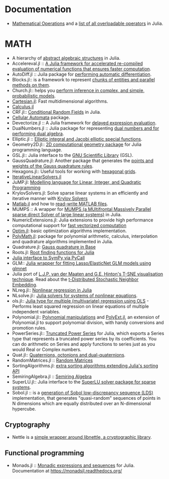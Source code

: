 = Documentation =
* [http://docs.julialang.org/en/release-0.2/manual/mathematical-operations/ Mathematical Operations] and a [https://github.com/JuliaLang/julia/blob/master/src/julia-parser.scm#L1-L19 list of all overloadable operators] in Julia.


= MATH =
* A hierarchy of [https://github.com/alrahimi/algebra/ abstract algebraic structures] in Julia.
* Accelereval.jl :: [https://github.com/lindahua/Accelereval.jl  A Julia framework for accelerated re-compiled evaluation of numerical functions that ensures faster computation].
* AutoDiff.jl :: Juila package for [https://github.com/scidom/AutoDiff.jl performing automatic differentiation].
* Blocks.jl:: is a framework to represent [https://github.com/tanmaykm/Blocks.jl chunks of entities and parallel methods on them].
* Church.jl:: helps you [https://github.com/LaurenceA/Church.jl perform inference in complex, and simple, probabilistic models].
* [https://github.com/timholy/Cartesian.jl Cartesian.jl]: Fast multidimensional algorithms.
* [https://github.com/johnmyleswhite/Calculus.jl Calculus.jl]
* CRF.jl:: [https://github.com/slyrz/CRF.jl Conditional Random Fields] in Julia.
* [https://github.com/natj/CellularAutomata.jl Cellular Automata] package.
* Devectorize.jl :: A Julia framework for [https://github.com/lindahua/Devectorize.jl delayed expression evaluation].
* DualNumbers.jl :: Julia package for representing [https://github.com/scidom/DualNumbers.jl dual numbers and for performing dual algebra].
* Elliptic.jl :: [https://github.com/nolta/Elliptic.jl  Elliptic integral and Jacobi elliptic special functions].
* Geometry2D.jl:: [https://github.com/mroughan/Geometry2D.jl  2D computational geometry package] for Julia programming language.
* GSL.jl:: Julia interface to the [https://github.com/jiahao/GSL.jl GNU Scientific Library] (GSL).
* GaussQuadrature.jl: Another package that generates the [https://github.com/billmclean/GaussQuadrature.jl points and weights of the Gauss quadrature rules].
* Hexagons.jl:: Useful tools for working with [https://github.com/dcjones/Hexagons.jl hexagonal grids].
* [https://github.com/andreasnoackjensen/IterativeLinearSolvers.jl IterativeLinearSolvers.jl]
* JuMP.jl: [https://github.com/IainNZ/JuMP.jl Modelling language for Linear, Integer, and Quadratic Programming]
* KrylovSolvers.jl: Solve sparse linear systems in an efficiently and iterative manner with [https://github.com/cfbaptista/KrylovSolvers.jl Krylov Solvers]
* [https://github.com/lindahua/MATLAB.jl Matlab.jl] and how to [https://github.com/lindahua/MATLAB.jl#readwrite-mat-files read-write MATLAB files].
* MUMPS :: A wrapper for [https://github.com/lruthotto/MUMPS MUMPS (a MUltifrontal Massively Parallel sparse direct Solver of large linear systems)] in Julia.
* NumericExtensions.jl: Julia extensions to provide high performance computational support for [https://github.com/lindahua/NumericExtensions.jl fast vectorized computation]
* [https://github.com/JuliaOpt/Optim.jl Optim.jl]: basic optimization algorithms implementation.
* [https://github.com/cfbaptista/PolyMath.jl PolyMath.jl]: package for polynomial arithmetic, calculus, interpolation and quadrature algorithms implemented in Julia.
* Quadrature.jl: [https://github.com/kofron/Quadrature.jl Gauss quadrature in Base]
* Roots.jl: [https://github.com/JuliaLang/Roots.jl Root finding functions for Julia]
* [https://github.com/jverzani/SymPy.jl Julia interface to SymPy via PyCall]
* GLM:: [https://github.com/simonster/Glmnet.jl Julia wrapper for fitting Lasso/ElasticNet GLM models using glmnet]
* Julia port of [https://github.com/lejon/TSne.jl  L.J.P. van der Maaten and G.E. Hinton's T-SNE visualisation technique]. Read about the [http://homepage.tudelft.nl/19j49/t-SNE.html t-Distributed Stochastic Neighbor Embedding].
* NLreg.jl:: [https://github.com/dmbates/NLreg.jl  Nonlinear regression in Julia]
* NLsolve.jl:: [https://github.com/EconForge/NLsolve.jl  Julia solvers for systems of nonlinear equations].
* ols.jl:: [https://github.com/forio/ols.jl Julia type for multiple (multivariate) regression using OLS] - Performs least squared regression on linear equations of multiple independent variables.
* Polynomial.jl:: [https://github.com/vtjnash/Polynomial.jl  Polynomial manipulations] and [https://gist.github.com/mathpup/8514578 PolyExt.jl], an extension of Polynomial.jl to support polynomial division, with handy conversions and promotion rules. 
* PowerSeries.jl:: [https://github.com/jwmerrill/PowerSeries.jl Truncated Power Series] for Julia, which exports a Series type that represents a truncated power series by its coefficients. You can do arithmetic on Series and apply functions to series just as you would Real or Complex numbers.
* Quat.jl:: [https://github.com/forio/Quat.jl Quaternions, octonions and dual-quaternions].
* RandomMatrices.jl :: [https://github.com/jiahao/RandomMatrices.jl Random Matrices]
* SortingAlgorithms.jl: [https://github.com/JuliaLang/SortingAlgorithms.jl extra sorting algorithms extending Julia's sorting API]
* SemiringAlgebra.jl :: [https://github.com/ViralBShah/SemiringAlgebra.jl Semiring Algebra]
* SuperLU.jl:: Julia interface to the [https://github.com/dmbates/SuperLU.jl SuperLU solver package for sparse systems].
* Sobol.jl :: is a [https://github.com/stevengj/Sobol.jl  generation of Sobol low-discrepancy sequence (LDS)] implementation, that generates "quasi-random" sequences of points in N dimensions which are equally distributed over an N-dimensional hypercube.



== Cryptography ==
* Nettle is a [https://github.com/staticfloat/Nettle.jl  simple wrapper around libnettle, a cryptographic library].


== Functional programming ==
* Monads.jl :: [https://github.com/pao/Monads.jl Monadic expressions and sequences] for Julia. Documentation at [https://monadsjl.readthedocs.org/ https://monadsjl.readthedocs.org/]



